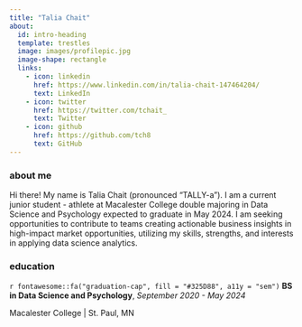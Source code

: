 ```yaml
---
title: "Talia Chait"
about:
  id: intro-heading
  template: trestles
  image: images/profilepic.jpg
  image-shape: rectangle
  links:
    - icon: linkedin
      href: https://www.linkedin.com/in/talia-chait-147464204/ 
      text: LinkedIn
    - icon: twitter
      href: https://twitter.com/tchait_
      text: Twitter
    - icon: github
      href: https://github.com/tch8
      text: GitHub
---
```

### about me

Hi there! My name is Talia Chait (pronounced "TALLY-a"). I am a current junior student - athlete at Macalester College double majoring in Data Science and Psychology expected to graduate in May 2024. I am seeking opportunities to contribute to teams creating actionable business insights in high-impact market opportunities, utilizing my skills, strengths, and interests in applying data science analytics. 

### education
<div class="topbr">
<p class="custom-subtitle">`r fontawesome::fa("graduation-cap", fill = "#325D88", a11y = "sem")` **BS in Data Science and Psychology**, *September 2020 - May 2024*</p>  
<p class="custom-subtitle"> Macalester College | St. Paul, MN</p>
</div>



